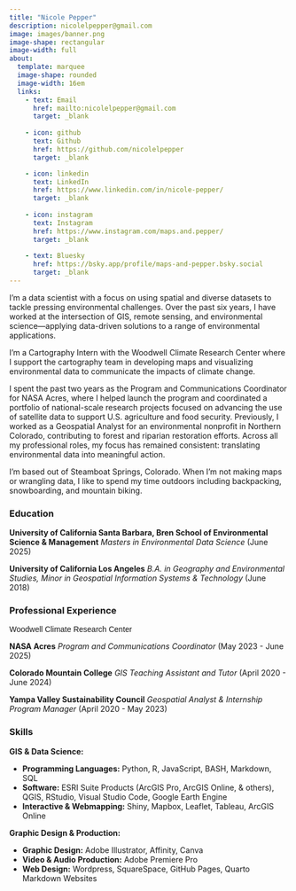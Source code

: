 ```yaml
---
title: "Nicole Pepper"
description: nicolelpepper@gmail.com
image: images/banner.png
image-shape: rectangular 
image-width: full
about:
  template: marquee
  image-shape: rounded
  image-width: 16em
  links:
    - text: Email
      href: mailto:nicolelpepper@gmail.com
      target: _blank
      
    - icon: github
      text: Github
      href: https://github.com/nicolelpepper
      target: _blank

    - icon: linkedin
      text: LinkedIn
      href: https://www.linkedin.com/in/nicole-pepper/
      target: _blank
      
    - icon: instagram
      text: Instagram
      href: https://www.instagram.com/maps.and.pepper/
      target: _blank
      
    - text: Bluesky
      href: https://bsky.app/profile/maps-and-pepper.bsky.social
      target: _blank
---
```


I'm a data scientist with a focus on using spatial and diverse datasets to tackle pressing environmental challenges. Over the past six years, I have worked at the intersection of GIS, remote sensing, and environmental science—applying data-driven solutions to a range of environmental applications. 

I'm a Cartography Intern with the Woodwell Climate Research Center where I support the cartography team in developing maps and visualizing environmental data to communicate the impacts of climate change.

I spent the past two years as the Program and Communications Coordinator for NASA Acres, where I helped launch the program and coordinated a portfolio of national-scale research projects focused on advancing the use of satellite data to support U.S. agriculture and food security. Previously, I worked as a Geospatial Analyst for an environmental nonprofit in Northern Colorado, contributing to forest and riparian restoration efforts. Across all my professional roles, my focus has remained consistent: translating environmental data into meaningful action.

I'm based out of Steamboat Springs, Colorado. When I’m not making maps or wrangling data, I like to spend my time outdoors including backpacking, snowboarding, and mountain biking.


### Education

**University of California Santa Barbara, Bren School of Environmental Science & Management** *Masters in Environmental Data Science* (June 2025)


**University of California Los Angeles** *B.A. in Geography and Environmental Studies, Minor in Geospatial Information Systems & Technology* (June 2018)

### Professional Experience

<span style="font-family: 'Poppins', sans-serif; font-weight: 500;">Woodwell Climate Research Center</span>  

**NASA Acres** *Program and Communications Coordinator* (May 2023 - June 2025)

**Colorado Mountain College** *GIS Teaching Assistant and Tutor* (April 2020 - June 2024)

**Yampa Valley Sustainability Council** *Geospatial Analyst & Internship Program Manager* (April 2020 - May 2023)

### Skills

**GIS & Data Science:**

- **Programming Languages:** Python, R, JavaScript, BASH, Markdown, SQL
- **Software:** ESRI Suite Products (ArcGIS Pro, ArcGIS Online, & others), QGIS, RStudio, Visual Studio Code, Google Earth Engine
- **Interactive & Webmapping:** Shiny, Mapbox, Leaflet, Tableau, ArcGIS Online

**Graphic Design & Production:**

- **Graphic Design:** Adobe Illustrator, Affinity, Canva
- **Video & Audio Production:** Adobe Premiere Pro
- **Web Design:** Wordpress, SquareSpace, GitHub Pages, Quarto Markdown Websites


